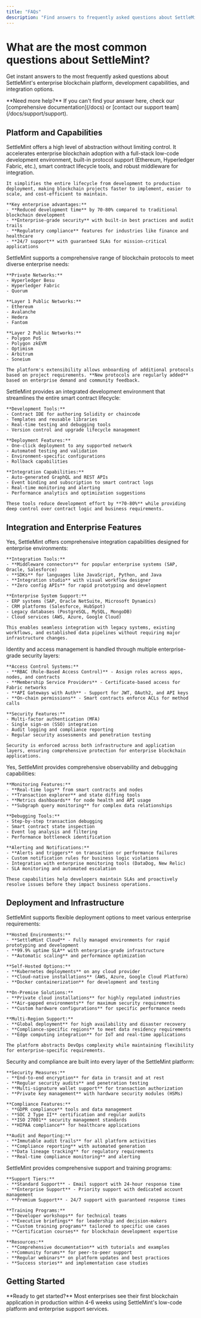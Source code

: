 ```yaml
---
title: "FAQs"
description: "Find answers to frequently asked questions about SettleMint's blockchain platform, features, integrations, and enterprise capabilities."
---
```



# What are the most common questions about SettleMint?

Get instant answers to the most frequently asked questions about SettleMint's enterprise blockchain platform, development capabilities, and integration options.

<Callout type="info">
  **Need more help?** If you can't find your answer here, check our [comprehensive documentation](/docs) or [contact our support team](/docs/support/support).
</Callout>

## Platform and Capabilities

<Accordions>
  <Accordion title="Why is SettleMint considered the best blockchain platform for enterprises?">
    SettleMint offers a high level of abstraction without limiting control. It accelerates enterprise blockchain adoption with a full-stack low-code development environment, built-in protocol support (Ethereum, Hyperledger Fabric, etc.), smart contract lifecycle tools, and robust middleware for integration.

    It simplifies the entire lifecycle from development to production deployment, making blockchain projects faster to implement, easier to scale, and cost-efficient to maintain.

    **Key enterprise advantages:**
    - **Reduced development time** by 70-80% compared to traditional blockchain development
    - **Enterprise-grade security** with built-in best practices and audit trails
    - **Regulatory compliance** features for industries like finance and healthcare
    - **24/7 support** with guaranteed SLAs for mission-critical applications
  </Accordion>

  <Accordion title="What blockchain protocols are supported by SettleMint?">
    SettleMint supports a comprehensive range of blockchain protocols to meet diverse enterprise needs:

    **Private Networks:**
    - Hyperledger Besu
    - Hyperledger Fabric
    - Quorum

    **Layer 1 Public Networks:**
    - Ethereum
    - Avalanche
    - Hedera
    - Fantom

    **Layer 2 Public Networks:**
    - Polygon PoS
    - Polygon zkEVM
    - Optimism
    - Arbitrum
    - Soneium

    The platform's extensibility allows onboarding of additional protocols based on project requirements. **New protocols are regularly added** based on enterprise demand and community feedback.
  </Accordion>

  <Accordion title="How does SettleMint simplify smart contract development and deployment?">
    SettleMint provides an integrated development environment that streamlines the entire smart contract lifecycle:

    **Development Tools:**
    - Contract IDE for authoring Solidity or chaincode
    - Templates and reusable libraries
    - Real-time testing and debugging tools
    - Version control and upgrade lifecycle management

    **Deployment Features:**
    - One-click deployment to any supported network
    - Automated testing and validation
    - Environment-specific configurations
    - Rollback capabilities

    **Integration Capabilities:**
    - Auto-generated GraphQL and REST APIs
    - Event binding and subscription to smart contract logs
    - Real-time monitoring and alerting
    - Performance analytics and optimization suggestions

    These tools reduce development effort by **70-80%** while providing deep control over contract logic and business requirements.
  </Accordion>
</Accordions>

## Integration and Enterprise Features

<Accordions>
  <Accordion title="Can SettleMint integrate with existing enterprise systems?">
    Yes, SettleMint offers comprehensive integration capabilities designed for enterprise environments:

    **Integration Tools:**
    - **Middleware connectors** for popular enterprise systems (SAP, Oracle, Salesforce)
    - **SDKs** for languages like JavaScript, Python, and Java
    - **Integration studio** with visual workflow designer
    - **Zero config APIs** for rapid prototyping and development

    **Enterprise System Support:**
    - ERP systems (SAP, Oracle NetSuite, Microsoft Dynamics)
    - CRM platforms (Salesforce, HubSpot)
    - Legacy databases (PostgreSQL, MySQL, MongoDB)
    - Cloud services (AWS, Azure, Google Cloud)

    This enables seamless integration with legacy systems, existing workflows, and established data pipelines without requiring major infrastructure changes.
  </Accordion>

  <Accordion title="How does SettleMint manage identity and access control?">
    Identity and access management is handled through multiple enterprise-grade security layers:

    **Access Control Systems:**
    - **RBAC (Role-Based Access Control)** - Assign roles across apps, nodes, and contracts
    - **Membership Service Providers** - Certificate-based access for Fabric networks
    - **API Gateways with Auth** - Support for JWT, OAuth2, and API keys
    - **On-chain permissions** - Smart contracts enforce ACLs for method calls

    **Security Features:**
    - Multi-factor authentication (MFA)
    - Single sign-on (SSO) integration
    - Audit logging and compliance reporting
    - Regular security assessments and penetration testing

    Security is enforced across both infrastructure and application layers, ensuring comprehensive protection for enterprise blockchain applications.
  </Accordion>

  <Accordion title="Is it possible to monitor and debug blockchain applications on SettleMint?">
    Yes, SettleMint provides comprehensive observability and debugging capabilities:

    **Monitoring Features:**
    - **Real-time logs** from smart contracts and nodes
    - **Transaction explorer** and state diffing tools
    - **Metrics dashboards** for node health and API usage
    - **Subgraph query monitoring** for complex data relationships

    **Debugging Tools:**
    - Step-by-step transaction debugging
    - Smart contract state inspection
    - Event log analysis and filtering
    - Performance bottleneck identification

    **Alerting and Notifications:**
    - **Alerts and triggers** on transaction or performance failures
    - Custom notification rules for business logic violations
    - Integration with enterprise monitoring tools (DataDog, New Relic)
    - SLA monitoring and automated escalation

    These capabilities help developers maintain SLAs and proactively resolve issues before they impact business operations.
  </Accordion>
</Accordions>

## Deployment and Infrastructure

<Accordions>
  <Accordion title="What kind of deployment environments does SettleMint support?">
    SettleMint supports flexible deployment options to meet various enterprise requirements:

    **Hosted Environments:**
    - **SettleMint Cloud** - Fully managed environments for rapid prototyping and development
    - **99.9% uptime SLA** with enterprise-grade infrastructure
    - **Automatic scaling** and performance optimization

    **Self-Hosted Options:**
    - **Kubernetes deployments** on any cloud provider
    - **Cloud-native installations** (AWS, Azure, Google Cloud Platform)
    - **Docker containerization** for development and testing

    **On-Premise Solutions:**
    - **Private cloud installations** for highly regulated industries
    - **Air-gapped environments** for maximum security requirements
    - **Custom hardware configurations** for specific performance needs

    **Multi-Region Support:**
    - **Global deployment** for high availability and disaster recovery
    - **Compliance-specific regions** to meet data residency requirements
    - **Edge computing integration** for IoT and real-time applications

    The platform abstracts DevOps complexity while maintaining flexibility for enterprise-specific requirements.
  </Accordion>

  <Accordion title="How does SettleMint ensure security and compliance?">
    Security and compliance are built into every layer of the SettleMint platform:

    **Security Measures:**
    - **End-to-end encryption** for data in transit and at rest
    - **Regular security audits** and penetration testing
    - **Multi-signature wallet support** for transaction authorization
    - **Private key management** with hardware security modules (HSMs)

    **Compliance Features:**
    - **GDPR compliance** tools and data management
    - **SOC 2 Type II** certification and regular audits
    - **ISO 27001** security management standards
    - **HIPAA compliance** for healthcare applications

    **Audit and Reporting:**
    - **Immutable audit trails** for all platform activities
    - **Compliance reporting** with automated generation
    - **Data lineage tracking** for regulatory requirements
    - **Real-time compliance monitoring** and alerting
  </Accordion>

  <Accordion title="What support and training options are available?">
    SettleMint provides comprehensive support and training programs:

    **Support Tiers:**
    - **Standard Support** - Email support with 24-hour response time
    - **Enterprise Support** - Priority support with dedicated account management
    - **Premium Support** - 24/7 support with guaranteed response times

    **Training Programs:**
    - **Developer workshops** for technical teams
    - **Executive briefings** for leadership and decision-makers
    - **Custom training programs** tailored to specific use cases
    - **Certification courses** for blockchain development expertise

    **Resources:**
    - **Comprehensive documentation** with tutorials and examples
    - **Community forums** for peer-to-peer support
    - **Regular webinars** on platform updates and best practices
    - **Success stories** and implementation case studies
  </Accordion>
</Accordions>

## Getting Started

<Cards>
  <Card
    title="Start Your Free Trial"
    description="Experience the SettleMint platform with a 30-day free trial"
    href="https://console.settlemint.com/signup"
  />
  <Card
    title="Schedule a Demo"
    description="See how SettleMint can accelerate your blockchain project"
    href="https://settlemint.com/demo"
  />
  <Card
    title="Contact Sales"
    description="Discuss enterprise pricing and custom requirements"
    href="mailto:sales@settlemint.com"
  />
  <Card
    title="Technical Support"
    description="Get help with platform issues and implementation"
    href="/docs/support/support"
  />
</Cards>

<Callout type="tip">
  **Ready to get started?** Most enterprises see their first blockchain application in production within 4-6 weeks using SettleMint's low-code platform and enterprise support services.
</Callout>